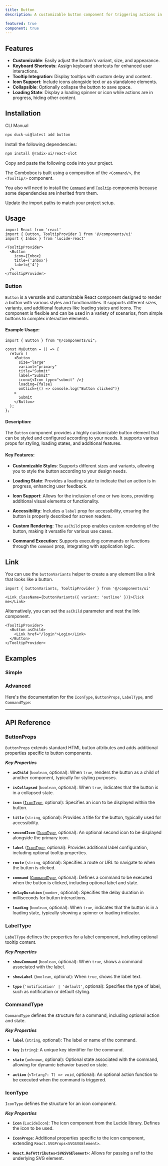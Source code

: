 ```yaml
---
title: Button
description: A customizable button component for triggering actions in your application.

featured: true
component: true
---
```


<ComponentPreview
  name="ButtonMainDemo"
  description="A button"
/>

## Features

- **Customizable**: Easily adjust the button's variant, size, and appearance.
- **Keyboard Shortcuts**: Assign keyboard shortcuts for enhanced user interactions.
- **Tooltip Integration**: Display tooltips with custom delay and content.
- **Icon Support**: Include icons alongside text or as standalone elements.
- **Collapsible**: Optionally collapse the button to save space.
- **Loading State**: Display a loading spinner or icon while actions are in progress, hiding other content.

## Installation

<Tabs defaultValue="cli">

<TabsList>
  <TabsTrigger value="cli">CLI</TabsTrigger>
  <TabsTrigger value="manual">Manual</TabsTrigger>
</TabsList>
<TabsContent value="cli">

```bash
npx duck-ui@latest add button
```

</TabsContent>

<TabsContent value="manual">

<Steps>

<Step>Install the following dependencies:</Step>

```bash
npm install @radix-ui/react-slot
```

<Step>Copy and paste the following code into your project.</Step>

<ComponentSource name="button" />

<Step>The Combobox is built using a composition of the `<Command/>`, the `<Tooltip/>` component.</Step>

<Step>You also will need to install the [`Command`](/docs/components/Command#installation) and
    [`Tooltip`](/docs/components/Tooltip#installation) components because some dependencies
    are inherited from them.</Step>

<Step>Update the import paths to match your project setup.</Step>

</Steps>

</TabsContent>

</Tabs>

## Usage

```tsx
import React from 'react'
import { Button, TooltipProvider } from '@/components/ui'
import { Inbox } from 'lucide-react'
```

```tsx
<TooltipProvider>
  <Button
    icon={Inbox}
    title={'Inbox'}
    label={'4'}
  />
</TooltipProvider>
```

### Button

`Button` is a versatile and customizable React component designed to render a button with various styles and functionalities. It supports different sizes, variants, and additional features like loading states and icons. The component is flexible and can be used in a variety of scenarios, from simple buttons to complex interactive elements.

#### Example Usage:

```tsx
import { Button } from "@/components/ui";

const MyButton = () => {
  return (
    <Button
      size="large"
      variant="primary"
      title="Submit"
      label="Submit"
      icon={<Icon type="submit" />}
      loading={false}
      onClick={() => console.log("Button clicked")}
    >
      Submit
    </Button>
  );
};
```

#### Description:

The `Button` component provides a highly customizable button element that can be styled and configured according to your needs. It supports various props for styling, loading states, and additional features.

#### Key Features:

- **Customizable Styles**: Supports different sizes and variants, allowing you to style the button according to your design needs.

- **Loading State**: Provides a loading state to indicate that an action is in progress, enhancing user feedback.

- **Icon Support**: Allows for the inclusion of one or two icons, providing additional visual elements or functionality.

- **Accessibility**: Includes a `label` prop for accessibility, ensuring the button is properly described for screen readers.

- **Custom Rendering**: The `asChild` prop enables custom rendering of the button, making it versatile for various use cases.

- **Command Execution**: Supports executing commands or functions through the `command` prop, integrating with application logic.

## Link

You can use the `buttonVariants` helper to create a any element like a link that looks like a button.

```tsx
import { buttonVariants, TooltipProvider } from '@/components/ui'
```

```tsx
<Link className={buttonVariants({ variant: 'outline' })}>Click me</Link>
```

Alternatively, you can set the `asChild` parameter and nest the link component.

```tsx
<TooltipProvider>
  <Button asChild>
    <Link href="/login">Login</Link>
  </Button>
</TooltipProvider>
```

## Examples

### Simple

<ComponentPreview
  name="ButtonSimpleDemo"
  description="Simple button"
/>

### Advanced

<ComponentPreview
  name="ButtonAdvancedDemo"
  description="Advanced button"
/>

Here's the documentation for the `IconType`, `ButtonProps`, `LabelType`, and `CommandType`:

---

## API Reference 

### ButtonProps

`ButtonProps` extends standard HTML button attributes and adds additional properties specific to button components.

***Key Properties***

- **`asChild`** (`boolean`, optional): When `true`, renders the button as a child of another component, typically for styling purposes.

- **`isCollapsed`** (`boolean`, optional): When `true`, indicates that the button is in a collapsed state.

- **`icon`** ([`IconType`](#icontype), optional): Specifies an icon to be displayed within the button.

- **`title`** (`string`, optional): Provides a title for the button, typically used for accessibility.

- **`secondIcon`** ([`IconType`](#icontype), optional): An optional second icon to be displayed alongside the primary icon.

- **`label`** ([`IconType`](#icontype), optional): Provides additional label configuration, including optional tooltip properties.

- **`route`** (`string`, optional): Specifies a route or URL to navigate to when the button is clicked.

- **`command`** ([`CommandType`](#commandtype), optional): Defines a command to be executed when the button is clicked, including optional label and state.

- **`delayDuration`** (`number`, optional): Specifies the delay duration in milliseconds for button interactions.

- **`loading`** (`boolean`, optional): When `true`, indicates that the button is in a loading state, typically showing a spinner or loading indicator.

### LabelType

`LabelType` defines the properties for a label component, including optional tooltip content.

***Key Properties***

- **`showCommand`** (`boolean`, optional): When `true`, shows a command associated with the label.

- **`showLabel`** (`boolean`, optional): When `true`, shows the label text.

- **`type`** (`'notification' | 'default'`, optional): Specifies the type of label, such as notification or default styling.

### CommandType

`CommandType` defines the structure for a command, including optional action and state.

***Key Properties***

- **`label`** (`string`, optional): The label or name of the command.

- **`key`** (`string`): A unique key identifier for the command.

- **`state`** (`unknown`, optional): Optional state associated with the command, allowing for dynamic behavior based on state.

- **`action`** (`<T>(arg?: T) => void`, optional): An optional action function to be executed when the command is triggered. 

### IconType

`IconType` defines the structure for an icon component.

***Key Properties***

- **`icon`** (`LucideIcon`): The icon component from the Lucide library. Defines the icon to be used.

- **`IconProps`**: Additional properties specific to the icon component, extending `React.SVGProps<SVGSVGElement>`.

- **`React.RefAttributes<SVGSVGElement>`**: Allows for passing a ref to the underlying SVG element.

